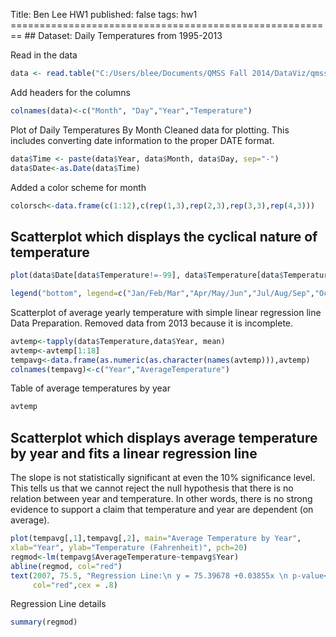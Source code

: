Title: Ben Lee HW1
published: false
tags: hw1
========================================================
## Dataset: Daily Temperatures from 1995-2013

Read in the data
```r
data <- read.table("C:/Users/blee/Documents/QMSS Fall 2014/DataViz/qmssviz/Lab1/Daily_Temperature_1995-2013_DELHI.txt")
```

Add headers for the columns
```r
colnames(data)<-c("Month", "Day","Year","Temperature")
```

Plot of Daily Temperatures By Month
Cleaned data for plotting. This includes converting date information to the proper DATE format. 
```r
data$Time <- paste(data$Year, data$Month, data$Day, sep="-")
data$Date<-as.Date(data$Time)
```
Added a color scheme for month
```r
colorsch<-data.frame(c(1:12),c(rep(1,3),rep(2,3),rep(3,3),rep(4,3)))
```

## Scatterplot which displays the cyclical nature of temperature
```r
plot(data$Date[data$Temperature!=-99], data$Temperature[data$Temperature!=-99], main="Temperature by Day for 1995-2013",xlab="Date", ylab="Temperature (Fahrenheit)", ylim = c(min(data$Temperature[data$Temperature!=-99]),max(data$Temperature[data$Temperature!=-99]) ), type ="p", pch=20, col = colorsch[data$Month,2])

legend("bottom", legend=c("Jan/Feb/Mar","Apr/May/Jun","Jul/Aug/Sep","Oct/Nov/Dec"), fill=c(1,2,3,4),cex=0.85,horiz=TRUE, bty="n", x.intersp)
```

Scatterplot of average yearly temperature with simple linear regression line
Data Preparation. Removed data from 2013 because it is incomplete. 
```r
avtemp<-tapply(data$Temperature,data$Year, mean)
avtemp<-avtemp[1:18]
tempavg<-data.frame(as.numeric(as.character(names(avtemp))),avtemp)
colnames(tempavg)<-c("Year","AverageTemperature")
```

Table of average temperatures by year
```r
avtemp
```


## Scatterplot which displays average temperature by year and fits a linear regression line
The slope is not statistically significant at even the 10% significance level. This tells us that we cannot reject the null hypothesis that there is no relation between year and temperature. In other words, there is no strong evidence to support a claim that temperature and year are dependent (on average). 
```r
plot(tempavg[,1],tempavg[,2], main="Average Temperature by Year", 
xlab="Year", ylab="Temperature (Fahrenheit)", pch=20)
regmod<-lm(tempavg$AverageTemperature~tempavg$Year)
abline(regmod, col="red")
text(2007, 75.5, "Regression Line:\n y = 75.39678 +0.03855x \n p-value<0.5",
     col="red",cex = .8)
```

Regression Line details
```r
summary(regmod)
```
